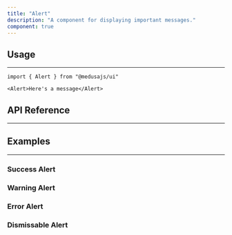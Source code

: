 ```yaml
---
title: "Alert"
description: "A component for displaying important messages."
component: true
---
```


<ComponentExample name="alert-demo" />

## Usage

---

```tsx
import { Alert } from "@medusajs/ui"
```

```tsx
<Alert>Here's a message</Alert>
```

## API Reference

---

<ComponentReference mainComponent="Alert" />

## Examples

---

### Success Alert

<ComponentExample name="alert-success" />

### Warning Alert

<ComponentExample name="alert-warning" />

### Error Alert

<ComponentExample name="alert-error" />

### Dismissable Alert

<ComponentExample name="alert-dismissable" />